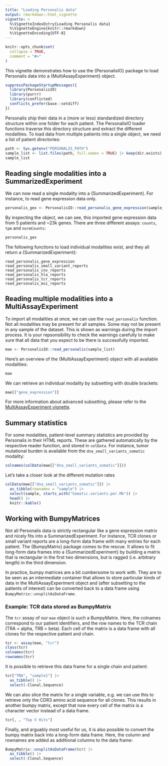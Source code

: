 ```yaml
---
title: "Loading Personalis data"
output: rmarkdown::html_vignette
vignette: >
  %\VignetteIndexEntry{Loading Personalis data}
  %\VignetteEngine{knitr::rmarkdown}
  %\VignetteEncoding{UTF-8}
---
```


```r
knitr::opts_chunk$set(
  collapse = TRUE,
  comment = "#>"
)
```

This vignette demonstrates how to use the {PersonalisIO} package to load Personalis 
data into a {MultiAssayExperiment} object. 

```r
suppressPackageStartupMessages({
  library(PersonalisIO)
  library(purrr)
  library(conflicted)
  conflicts_prefer(base::setdiff)
})
```

Personalis ship their data in a (more or less) standardized directory structure 
within one folder for each patient. The PersonalisIO loader functions traverse this directory
structure and extract the different modalities. To load data from multiple patients 
into a single object, we need a list of patient directories: 


```r
path <- Sys.getenv("PERSONALIS_PATH")
sample_list <- list.files(path, full.names = TRUE) |> keep(dir.exists)
sample_list
```


## Reading single modalities into a SummarizedExperiment

We can now read a single modality into a {SummarizedExperiment}. For instance, to read gene expression data
only.

```r
personalis_gex <- PersonalisIO::read_personalis_gene_expression(sample_list)
```

By inspecting the object, we can see, this imported gene expression data from 5 patients and ~23k genes. 
There are three different assays: `counts`, `tpm` and `normCounts`: 

```r
personalis_gex
```

The following functions to load individual modalities exist, and they all return a {SummarizedExperiment}:

```
read_personalis_gene_expression
read_personalis_small_variant_reports
read_personalis_cnv_reports
read_personalis_hla_reports
read_personalis_tcr_reports
read_personalis_msi_reports
```

## Reading multiple modalities into a MultiAssayExperiment

To import all modalities at once, we can use the `read_personalis` function. 
Not all modalities may be present for all samples. Some may not be present in 
any sample of the dataset. This is shown as warnings during the import process. 
It is your repsonsibility to check the warnings carefully to make sure that
all data that you expect to be there is successfully imported. 

```r
mae <- PersonalisIO::read_personalis(sample_list)
```

Here's an overview of the {MultiAssayExperiment} object with all available
modalities:
```r
mae
```

We can retrieve an individual modality by subsetting with double brackets: 

```r
mae[["gene_expression"]]
```

For more information about advanced subsetting, please refer to the
[MultiAssayExperiment vignette](https://bioconductor.org/packages/release/bioc/vignettes/MultiAssayExperiment/inst/doc/MultiAssayExperiment.html#integrated-subsetting-across-experiments).

## Summary statistics

For some modalities, patient-level summary statistics are provided by Personalis in their HTML reports. 
These are gathered automatically by the respective reader function, and stored in `colData`. 
For instance, tumor mutational burden is available from the `dna_small_variants_somatic` modality: 

```r
colnames(colData(mae[["dna_small_variants_somatic"]]))
```

Let's take a closer look at the different mutation rates
```r
colData(mae[["dna_small_variants_somatic"]]) |>
  as_tibble(rownames = "sample") |>
  select(sample, starts_with("Somatic.variants.per.Mb")) |>
  head() |>
  knitr::kable()
```

## Working with BumpyMatrices

Not all Personalis data is strictly rectangular like a gene expression matrix and 
nicely fits into a SummarizedExperiment. For instance, TCR clones or small variant reports
are a long-form data frame with many entries for each patient. 
The {BumpyMatrix} package comes to the rescue. It allows to fit long-form data frames 
into a {SummarizedExperiment} by building a matrix that is rectangular in the first 
two dimensions, but is ragged (i.e. arbitrary length) in the third dimension. 

In practice, bumpy matrices are a bit cumbersome to work with. They are to be seen
as an intermediate container that allows to store particular kinds of data in 
the MultiAssayExperiment object and (after subsetting to the patients of interest)
can be converted back to a data frame using `BumpyMatrix::unsplitAsDataFrame`. 

### Example: TCR data stored as BumpyMatrix

The `tcr` assay of our `mae` object is such a BumpyMatrix. Here, the colnames 
correspond to our patient identifiers, and the row names to the TCR chain (TRA = alpha, TRB = beta). 
Each cell of the matrix is a data frame with all clones for the respective patient and chain.
 
```r
tcr <- assay(mae, "tcr")
class(tcr)
colnames(tcr)
rownames(tcr)
```

It is possible to retrieve this data frame for a single chain and patient: 
```r
tcr["TRA", "sample1"] |>
  as_tibble() |>
  select(-Clonal.Sequence)
```

We can also slice the matrix for a single variable, e.g. we can use this to retrieve only
the CDR3 amino acid sequence for all clones. This results in another bumpy matrix, except that
now every cell of the matrix is a character vector instead of a data frame. 

```r
tcr[, , "Top V Hits"]
```

Finally, and arguably most useful for us, it is also possible to convert the bumpy matrix back into
a long-form data frame. Here, the column and rownames are added as additional columns to the 
data frame: 

```r
BumpyMatrix::unsplitAsDataFrame(tcr) |>
  as_tibble() |>
  select(-Clonal.Sequence)
```

